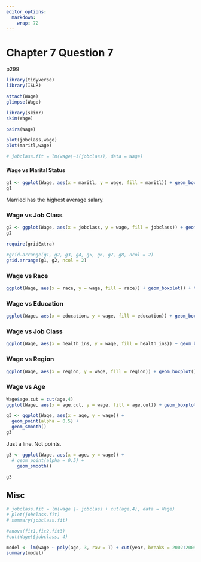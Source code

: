 ```yaml
---
editor_options: 
  markdown: 
    wrap: 72
---
```


# Chapter 7 Question 7

p299

```r
library(tidyverse) 
library(ISLR)
```

```r
attach(Wage)
glimpse(Wage)
```

```r
library(skimr)
skim(Wage)
```

```r
pairs(Wage)
```

```r
plot(jobclass,wage) 
plot(maritl,wage)

```

```r
# jobclass.fit = lm(wage\~I(jobclass), data = Wage)
```

#### Wage vs Marital Status

```r
g1 <- ggplot(Wage, aes(x = maritl, y = wage, fill = maritl)) + geom_boxplot() + theme(legend.position = "none")
g1
```

Married has the highest average salary.

### Wage vs Job Class

```r
g2 <- ggplot(Wage, aes(x = jobclass, y = wage, fill = jobclass)) + geom_boxplot() + theme(legend.position = "none")
g2
```

```r
require(gridExtra)

#grid.arrange(g1, g2, g3, g4, g5, g6, g7, g8, ncol = 2)
grid.arrange(g1, g2, ncol = 2)

```

### Wage vs Race

```r
ggplot(Wage, aes(x = race, y = wage, fill = race)) + geom_boxplot() + theme(legend.position = "none")
```

### Wage vs Education

```r
ggplot(Wage, aes(x = education, y = wage, fill = education)) + geom_boxplot() + theme(legend.position = "none")
```

### Wage vs Job Class

```r
ggplot(Wage, aes(x = health_ins, y = wage, fill = health_ins)) + geom_boxplot() + theme(legend.position = "none")
```

### Wage vs Region

```r
ggplot(Wage, aes(x = region, y = wage, fill = region)) + geom_boxplot() + theme(legend.position = "none")
```

### Wage vs Age

```r
Wage$age.cut = cut(age,4)
ggplot(Wage, aes(x = age.cut, y = wage, fill = age.cut)) + geom_boxplot() + theme(legend.position = "none")
```

```r
g3 <- ggplot(Wage, aes(x = age, y = wage)) +
  geom_point(alpha = 0.5) +
  geom_smooth()
g3
```

Just a line. Not points.

```r
g3 <- ggplot(Wage, aes(x = age, y = wage)) +
  # geom_point(alpha = 0.5) +
    geom_smooth()

g3
```

## Misc

```r
# jobclass.fit = lm(wage \~ jobclass + cut(age,4), data = Wage)
# plot(jobclass.fit) 
# summary(jobclass.fit) 

#anova(fit1,fit2,fit3)
#cut(Wage\$jobclass, 4)

```

```r
model <- lm(wage ~ poly(age, 3, raw = T) + cut(year, breaks = 2002:2009) + maritl + race + education + jobclass + health + health_ins, data = Wage)
summary(model)

```
